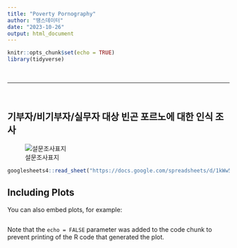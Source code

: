 ```yaml
---
title: "Poverty Pornography"
author: "땡스데이터"
date: "2023-10-26"
output: html_document
---
```


```r
knitr::opts_chunk$set(echo = TRUE)
library(tidyverse)


```
<br>

---

<br>

## 기부자/비기부자/실무자 대상 빈곤 포르노에 대한 인식 조사

![설문조사표지](./images/title.png)


```r

googlesheets4::read_sheet("https://docs.google.com/spreadsheets/d/1kWw5IbuS9L9EwX3lfu6gPrLhrnWlBWrXX0k8GfEoEf0/edit?usp=sharing") -> pp_1csv

```

## Including Plots

You can also embed plots, for example:

```r



```

Note that the `echo = FALSE` parameter was added to the code chunk to prevent printing of the R code that generated the plot.
